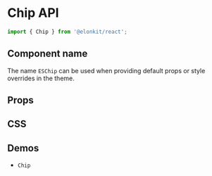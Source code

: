 
<Meta title="Components API/Chip" />

# Chip API

```js
import { Chip } from '@elonkit/react';
```

## Component name

The name `ESChip` can be used when providing default props or style overrides in the theme.

## Props

<TableInterface name="ChipProps" variant="props" />

## CSS

<TableInterface name="ChipClasses" variant="css" />

## Demos

<ul>
  <li>
    <LinkTo kind="components-Chip" story="demo">
      <code>Chip</code>
    </LinkTo>
  </li>
</ul>
